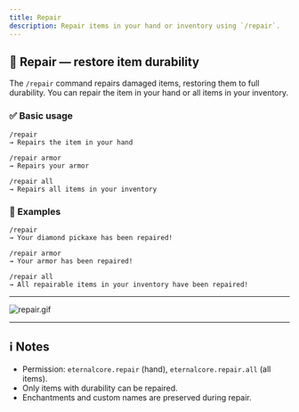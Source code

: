 ```yaml
---
title: Repair
description: Repair items in your hand or inventory using `/repair`.
---
```


## 🔧 Repair — restore item durability

The `/repair` command repairs damaged items, restoring them to full durability. You can repair the item in your hand or all items in your inventory.

### ✅ Basic usage

```text
/repair
→ Repairs the item in your hand

/repair armor
→ Repairs your armor

/repair all
→ Repairs all items in your inventory
```

### 🎯 Examples

```text
/repair
→ Your diamond pickaxe has been repaired!

/repair armor
→ Your armor has been repaired!

/repair all
→ All repairable items in your inventory have been repaired!
```

---

![repair.gif](/docs/eternalcore/repair.gif)

---

## ℹ️ Notes

- Permission: `eternalcore.repair` (hand), `eternalcore.repair.all` (all items).
- Only items with durability can be repaired.
- Enchantments and custom names are preserved during repair.

